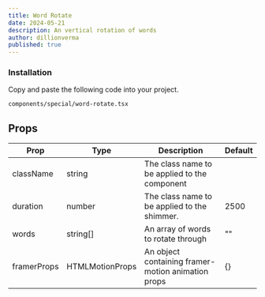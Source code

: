 ```yaml
---
title: Word Rotate
date: 2024-05-21
description: An vertical rotation of words
author: dillionverma
published: true
---
```


<ComponentPreview name="word-rotate-demo" />

<Steps>

### Installation

Copy and paste the following code into your project.

```text
components/special/word-rotate.tsx
```

<ComponentSource name="word-rotate" />

</Steps>

## Props

| Prop        | Type            | Description                                        | Default |
| ----------- | --------------- | -------------------------------------------------- | ------- |
| className   | string          | The class name to be applied to the component      |         |
| duration    | number          | The class name to be applied to the shimmer.       | 2500    |
| words       | string[]        | An array of words to rotate through                | ""      |
| framerProps | HTMLMotionProps | An object containing framer-motion animation props | {}      |
